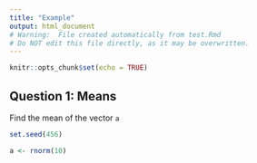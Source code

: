 ```yaml
---
title: "Example"
output: html_document
# Warning:  File created automatically from test.Rmd
# Do NOT edit this file directly, as it may be overwritten.
---
```


```r
knitr::opts_chunk$set(echo = TRUE)
```

## Question 1: Means

Find the mean of the vector `a`


```r
set.seed(456)
```

```r
a <- rnorm(10)
```



